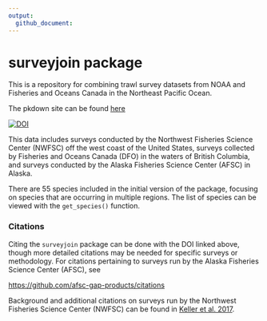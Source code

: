 ```yaml
---
output: 
  github_document:
---
```


# surveyjoin package

This is a repository for combining trawl survey datasets from NOAA and Fisheries and Oceans Canada in the Northeast Pacific Ocean.

The pkdown site can be found [here](https://dfo-noaa-pacific.github.io/surveyjoin/)

[![DOI](https://zenodo.org/badge/484561620.svg)](https://zenodo.org/doi/10.5281/zenodo.10031852)

This data includes surveys conducted by the Northwest Fisheries Science Center (NWFSC) off the west coast of the United States, surveys collected by Fisheries and Oceans Canada (DFO) in the waters of British Columbia, and surveys conducted by the Alaska Fisheries Science Center (AFSC) in Alaska.

There are 55 species included in the initial version of the package, focusing on species that are occurring in multiple regions. The list of species can be viewed with the `get_species()` function.

### Citations

Citing the `surveyjoin` package can be done with the DOI linked above, though more detailed citations may be needed for specific surveys or methodology. For citations pertaining to surveys run by the Alaska Fisheries Science Center (AFSC), see

<https://github.com/afsc-gap-products/citations>

Background and additional citations on surveys run by the Northwest Fisheries Science Center (NWFSC) can be found in [Keller et al. 2017](https://repository.library.noaa.gov/view/noaa/14179/noaa_14179_DS1.pdf).
